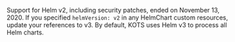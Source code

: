Support for Helm v2, including security patches, ended on November 13, 2020. If you specified `helmVersion: v2` in any HelmChart custom resources, update your references to v3. By default, KOTS uses Helm v3 to process all Helm charts.